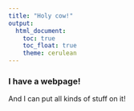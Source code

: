 ```yaml
---
title: "Holy cow!"
output: 
  html_document:
    toc: true
    toc_float: true
    theme: cerulean
---
```


### I have a webpage!

And I can put all kinds of stuff on it!